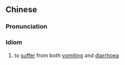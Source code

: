 {{also|上吐下泻}}
==Chinese==
{{zh-forms|s=上吐下泻|lit=vomiting above, diarrhoea below}}

===Pronunciation===
{{zh-pron
|m=shàngtùxiàxiè
|c=soeng6 tou3 haa6 se3
|cat=id
}}

===Idiom===
{{zh-idiom}}

# {{lb|zh|medicine}} to [[suffer]] from both [[vomiting]] and [[diarrhoea]]